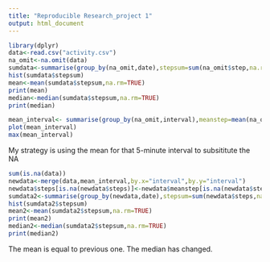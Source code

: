 ```yaml
---
title: "Reproducible Research_project 1"
output: html_document
---
```



```r
library(dplyr)
data<-read.csv("activity.csv")
na_omit<-na.omit(data)
sumdata<-summarise(group_by(na_omit,date),stepsum=sum(na_omit$step,na.rm=TRUE))
hist(sumdata$stepsum)
mean<-mean(sumdata$stepsum,na.rm=TRUE)
print(mean)
median<-median(sumdata$stepsum,na.rm=TRUE)
print(median)


```


```r
mean_interval<- summarise(group_by(na_omit,interval),meanstep=mean(na_omit$step,na.rm=TRUE))
plot(mean_interval)
max(mean_interval)
```
My strategy is using the mean for that 5-minute interval to subsititute the NA 
```r
sum(is.na(data))
newdata<-merge(data,mean_interval,by.x="interval",by.y="interval")
newdata$steps[is.na(newdata$steps)]<-newdata$meanstep[is.na(newdata$steps)]
sumdata2<-summarise(group_by(newdata,date),stepsum=sum(newdata$steps,na.rm=TRUE))
hist(sumdata2$stepsum)
mean2<-mean(sumdata2$stepsum,na.rm=TRUE)
print(mean2)
median2<-median(sumdata2$stepsum,na.rm=TRUE)
print(median2)
```
The mean is equal to previous one. The median has changed.

